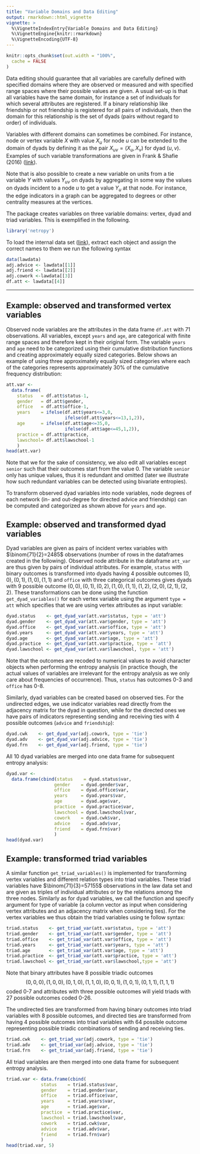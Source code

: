 ```yaml
---
title: "Variable Domains and Data Editing"
output: rmarkdown::html_vignette
vignette: >
  %\VignetteIndexEntry{Variable Domains and Data Editing}
  %\VignetteEngine{knitr::rmarkdown}
  %\VignetteEncoding{UTF-8}
---
```


```r
knitr::opts_chunk$set(out.width = "100%",
  cache = FALSE
)
```


<!-- This vignette serves as an introduction to the package `netropy`. Parts of the theoretical background is provided but for more details, consult the following literature which the package is based on: -->

<!-- > Frank, O., & Shafie, T. (2016). Multivariate entropy analysis of network data. -->
<!-- *Bulletin of Sociological Methodology/Bulletin de Méthodologie Sociologique*, 129(1), 45-63. -->

<!-- >  Nowicki, K., Shafie, T., & Frank, O. (Forthcoming 2022). *Statistical Entropy Analysis of Network Data*. -->

<!-- Make sure the library is loaded -->




<!-- ## Loading Internal Data -->
<!-- The different entropy tools are explained and illustrated by exploring data from a network study of a corporate law firm, which has previously been analysed by several authors  -->
<!-- ([link](https://www.stats.ox.ac.uk/~snijders/siena/Lazega_lawyers_data.htm)). -->
<!-- The data set is included in the package as a list with objects representing adjacency matrices for each of the three networks advice (directed), friendship (directed) and co-work (undirected), together with a data frame comprising 8 attributes on each of the 71 lawyers. -->



Data editing should guarantee that all variables are carefully defined with specified domains where they are observed or measured and with specified range spaces where their possible values are given. A usual set-up is that all variables have the same domain, for instance a set of individuals for which several attributes are registered. If a binary relationship like friendship or not friendship is registered for all pairs of individuals, then the domain for this relationship is the set of dyads (pairs without regard to order) of individuals.

Variables with different domains can sometimes be combined. For instance, node or vertex variable $X$ with value $X_u$ for node $u$ can be extended to the domain of dyads by defining it as the pair $X_{uv} = (X_u,X_v)$ for dyad $(u,v)$. Examples of such variable transformations are given in Frank & Shafie (2016) ([link](https://doi.org/10.1177%2F0759106315615511)). 

Note that is also possible to create a new variable on units from a tie variable $Y$ with values $Y_{uv}$ on dyads by aggregating in some way the values on dyads incident to a node $u$ to get a value $Y_u$ at that node. For instance, the edge indicators in a graph can be aggregated to degrees or other centrality measures at the vertices.

The package creates variables on three variable domains: vertex, dyad and triad variables. This is exemplified in the following.

```r
library('netropy')
```

To load the internal data set ([link](https://www.stats.ox.ac.uk/~snijders/siena/Lazega_lawyers_data.htm)), extract each object and assign the correct names to them we run the following syntax
```r
data(lawdata) 
adj.advice <- lawdata[[1]]
adj.friend <- lawdata[[2]]
adj.cowork <-lawdata[[3]]
df.att <- lawdata[[4]]
```

________________________________________________________________________________


## Example: observed and transformed vertex variables
Observed node variables are the attributes in the data frame `df.att` with 71 observations. All variables, except `years` and `age`, are categorical with finite range spaces and therefore kept in their original form. The variable `years` and `age` need to be categorized using their cumulative distribution functions and creating approximately equally sized categories. Below shows an example of using three approximately equally sized categories where each of the categories represents  approximately 30% of the cumulative frequency distribution:

```r
att.var <-
  data.frame(
    status   = df.att$status-1,
    gender   = df.att$gender,
    office   = df.att$office-1,
    years    = ifelse(df.att$years<=3,0,
                      ifelse(df.att$years<=13,1,2)),
    age      = ifelse(df.att$age<=35,0,
                      ifelse(df.att$age<=45,1,2)),
    practice = df.att$practice,
    lawschool= df.att$lawschool-1
    )
head(att.var)
```
Note that we for the sake of consistency, we also edit all variables except `senior` such that their outcomes start from the value 0. The variable `senior` only has unique values, thus it is redundant and omitted (later we illustrate how such redundant variables can be detected using bivariate entropies).

To transform observed dyad variables into node variables, node degrees of each network (in- and out-degree for directed advice and friendship) can be computed and categorized as shown above for `years` and `age`. 

## Example: observed and transformed dyad variables
Dyad variables are given as pairs of incident vertex variables with $\binom{71}{2}=2485$ observations (number of rows in the dataframes created in the following). Observed node attribute in the dataframe `att_var` are thus given by pairs of individual attributes. For example,  `status` with binary outcomes  is transformed into dyads having 4 possible outcomes $(0,0), (0,1), (1,0), (1,1)$ and `office` with three categorical outcomes gives dyads with 9 possible outcome $(0,0), (0,1), (0,2), (1,0), (1,1), (1,2),(2,0),(2,1),(2,2)$. 
These transformations can be done using the function  `get_dyad_variables()` for each vertex variable using the argument `type = att` which specifies that we are using vertex attributes as input variable:
```r
dyad.status    <- get_dyad_var(att.var$status, type = 'att')
dyad.gender    <- get_dyad_var(att.var$gender, type = 'att')
dyad.office    <- get_dyad_var(att.var$office, type = 'att')
dyad.years     <- get_dyad_var(att.var$years, type = 'att')
dyad.age       <- get_dyad_var(att.var$age, type = 'att')
dyad.practice  <- get_dyad_var(att.var$practice, type = 'att')
dyad.lawschool <- get_dyad_var(att.var$lawschool, type = 'att')
```
Note that the outcomes are recoded to numerical values to avoid character objects when performing the entropy analysis (in practice though, the actual values of variables are irrelevant for the entropy analysis as we only care about frequencies of occurrence). Thus, `status` has outcomes  0-3 and  `office` has 0-8.

Similarly, dyad variables can be created based on observed ties.
For the undirected edges, we use indicator variables read directly from the adjacency matrix for the dyad in question, while for the directed ones we have pairs of indicators representing sending and receiving ties with 4 possible outcomes (`advice` and `friendship`):
```r
dyad.cwk    <- get_dyad_var(adj.cowork, type = 'tie')
dyad.adv    <- get_dyad_var(adj.advice, type = 'tie')
dyad.frn    <- get_dyad_var(adj.friend, type = 'tie')
```
All 10 dyad variables are merged into one data frame for subsequent entropy analysis:
```r
dyad.var <-
  data.frame(cbind(status    = dyad.status$var,
                  gender    = dyad.gender$var,
                  office    = dyad.office$var,
                  years     = dyad.years$var,
                  age       = dyad.age$var,
                  practice  = dyad.practice$var,
                  lawschool = dyad.lawschool$var,
                  cowork    = dyad.cwk$var,
                  advice    = dyad.adv$var,
                  friend    = dyad.frn$var)
                  )
head(dyad.var)
```

## Example: transformed triad variables
A similar function  `get_triad_variables()` is implemented for transforming vertex variables and different relation types into triad variables.
These triad variables have $\binom{71}{3}=57155$ observations in the law data set and are given as triples of individual attributes or by the relations among the three nodes. Similarly as for dyad variables, we call the function and specify argument for type of variable (a column vector as input when considering vertex attributes and an adjacency matrix when considering ties). For the vertex variables we thus obtain the triad variables using te follow syntax:
```r
triad.status    <- get_triad_var(att.var$status, type = 'att')
triad.gender    <- get_triad_var(att.var$gender, type = 'att')
triad.office    <- get_triad_var(att.var$office, type = 'att')
triad.years     <- get_triad_var(att.var$years, type = 'att')
triad.age       <- get_triad_var(att.var$age, type = 'att')
triad.practice  <- get_triad_var(att.var$practice, type = 'att')
triad.lawschool <- get_triad_var(att.var$lawschool,type = 'att')
```
Note that binary attributes have 8 possible triadic outcomes 
$$ (0, 0, 0), (1, 0, 0), (0, 1, 0), (1, 1, 0), (0, 0, 1), (1, 0, 1), (0, 1, 1), (1, 1, 1)$$
coded 0-7 and attributes with three possible outcomes will yield triads with 27 possible outcomes coded 0-26. 


The undirected ties are transformed from having binary outcomes into triad variables with 8 possible outcomes, and directed ties are transformed from having 4 possible outcomes into triad variables with 64 possible outcome representing possible triadic combinations of sending and receiving ties.
```r
triad.cwk    <- get_triad_var(adj.cowork, type = 'tie')
triad.adv    <- get_triad_var(adj.advice, type = 'tie')
triad.frn    <- get_triad_var(adj.friend, type = 'tie')
```

All triad variables are then merged into one data frame for subsequent entropy analysis.
```r
triad.var <- data.frame(cbind(
             status    = triad.status$var,
             gender    = triad.gender$var,
             office    = triad.office$var,
             years     = triad.years$var,
             age       = triad.age$var,
             practice  = triad.practice$var,
             lawschool = triad.lawschool$var,
             cowork    = triad.cwk$var,
             advice    = triad.adv$var,
             friend    = triad.frn$var)
             )
head(triad.var, 5)
```

<!-- ## Joint Entropies and Association Graphs -->



<!-- ## Prediction Powers Based on Expected Conditional Entropies -->

